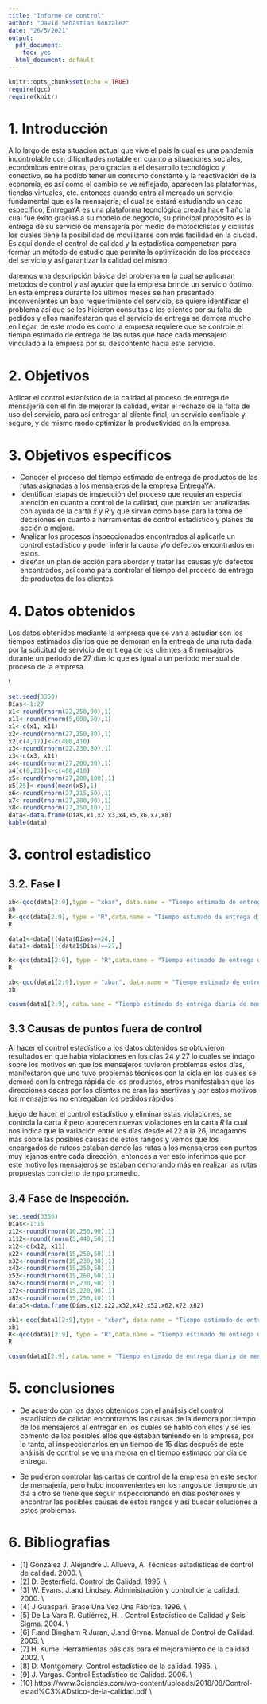 ```yaml
---
title: "Informe de control"
author: "David Sebastian Gonzalez"
date: "26/5/2021"
output:
  pdf_document:
    toc: yes
  html_document: default
---
```


```r
knitr::opts_chunk$set(echo = TRUE)
require(qcc)
require(knitr)

```

# 1. Introducción

A lo largo de esta situación actual que vive el país la cual es una pandemia incontrolable con dificultades notable en cuanto a situaciones sociales, económicas entre otras, pero gracias a el desarrollo tecnológico y conectivo, se ha podido tener un consumo constante y la reactivación de la economía, es así como el cambio se ve reflejado, aparecen las plataformas, tiendas virtuales, etc. entonces cuando entra al mercado un servicio fundamental que es la mensajería; el cual se estará estudiando un caso específico, EntregaYA es una plataforma tecnológica creada hace 1 año la cual fue éxito gracias a su modelo de negocio, su principal propósito es la entrega de su servicio de mensajería por medio de motociclistas y ciclistas los cuales tiene la posibilidad de movilizarse con más facilidad en la ciudad. Es aquí donde el control de calidad y la estadística compenetran para formar un método de estudio que permita la optimización de los procesos del servicio y así garantizar la calidad del mismo.

daremos una descripción básica del problema en la cual se aplicaran metodos de control y así ayudar que la empresa brinde un servicio óptimo. En esta empresa durante los últimos meses se han presentado inconvenientes un bajo requerimiento del servicio, se quiere identificar el problema así que se les hicieron consultas a los clientes por su falta de pedidos y ellos manifestaron que el servicio de entrega se demora mucho en llegar, de este modo es como la empresa requiere que se controle el tiempo estimado de entrega de las rutas que hace cada mensajero vinculado a la empresa por su descontento hacia este servicio.



# 2. Objetivos

Aplicar el control estadístico de la calidad al proceso de entrega de mensajería con el fin de mejorar la calidad, evitar el rechazo de la falta de uso del servicio, para así entregar al cliente final, un servicio confiable y seguro, y de mismo modo optimizar la productividad en la empresa.


# 3. Objetivos específicos

- Conocer el proceso del tiempo estimado de entrega de productos de las rutas asignadas a los mensajeros de la empresa EntregaYA.
- Identificar etapas de inspección del proceso que requieran especial atención en cuanto a control de la calidad, que puedan ser analizadas con ayuda de la carta $\bar{x}$ y $R$ y que sirvan como base para la toma de decisiones en cuanto a herramientas de control estadístico y planes de acción o mejora.
- Analizar los procesos inspeccionados encontrados al aplicarle un control estadístico y poder inferir la causa y/o defectos encontrados en estos. 
- diseñar un plan de acción para abordar y tratar las causas y/o defectos encontrados, así como para controlar el tiempo del proceso de entrega de productos de los clientes.


# 4. Datos obtenidos

Los datos obtenidos mediante la empresa que se van a estudiar son los tiempos estimados diarios que se demoran en la entrega de una ruta dada por la solicitud de servicio de entrega de los clientes a 8 mensajeros durante un periodo de 27 días lo que es igual a un periodo mensual de proceso de la empresa.

\\

```r
set.seed(3350)
Días<-1:27
x1<-round(rnorm(22,250,90),1)
x11<-round(rnorm(5,600,50),1)
x1<-c(x1, x11)
x2<-round(rnorm(27,250,80),1)
x2[c(4,17)]<-c(400,410)
x3<-round(rnorm(22,230,80),1)
x3<-c(x3, x11)
x4<-round(rnorm(27,200,50),1)
x4[c(6,23)]<-c(400,410)
x5<-round(rnorm(27,200,100),1)
x5[25]<-round(mean(x5),1)
x6<-round(rnorm(27,215,50),1)
x7<-round(rnorm(27,200,90),1)
x8<-round(rnorm(27,250,10),1)
data<-data.frame(Días,x1,x2,x3,x4,x5,x6,x7,x8)
kable(data)
```

# 3. control estadistico

## 3.2. Fase I

```r
xb<-qcc(data[2:9],type = "xbar", data.name = "Tiempo estimado de entrega diaria de mensajero")
xb
R<-qcc(data[2:9], type = "R",data.name = "Tiempo estimado de entrega diaria de mensajero")
R
```

```r

data1<-data[!(data$Días)==24,]
data1<-data1[!(data1$Días)==27,]

R<-qcc(data1[2:9], type = "R",data.name = "Tiempo estimado de entrega diaria de mensajero")
R

```
```r
xb<-qcc(data1[2:9],type = "xbar", data.name = "Tiempo estimado de entrega diaria de mensajero")
xb
```


```r
cusum(data1[2:9], data.name = "Tiempo estimado de entrega diaria de mensajero")
```

## 3.3 Causas de puntos fuera de control

Al hacer el control estadístico a los datos obtenidos se obtuvieron resultados en que había violaciones en los días 24 y 27 lo cuales se indago sobre los motivos en que los mensajeros tuvieron problemas estos días, manifestaron que uno tuvo problemas técnicos con la cicla en los cuales se demoró con la entrega rápida de los productos, otros manifestaban que las direcciones dadas por los clientes no eran las asertivas y por estos motivos los mensajeros no entregaban los pedidos rápidos

luego de hacer el control estadístico y eliminar estas violaciones, se controla la carta $\bar{x}$ pero aparecen nuevas violaciones en la carta $R$ la cual nos indica que la variación entre los días desde el 22 a la 26, indagamos más sobre las posibles causas de estos rangos  y vemos que los encargados de ruteos estaban dando las rutas a los mensajeros con puntos muy lejanos entre cada dirección, entonces a ver esto inferimos que por este motivo los mensajeros se estaban demorando más en realizar las rutas propuestas con cierto tiempo promedio.

## 3.4 Fase de Inspección.

```r
set.seed(3356)
Días<-1:15
x12<-round(rnorm(10,250,90),1)
x112<-round(rnorm(5,440,50),1)
x12<-c(x12, x11)
x22<-round(rnorm(15,250,50),1)
x32<-round(rnorm(15,230,30),1)
x42<-round(rnorm(15,250,50),1)
x52<-round(rnorm(15,260,50),1)
x62<-round(rnorm(15,230,50),1)
x72<-round(rnorm(15,220,90),1)
x82<-round(rnorm(15,250,10),1)
data3<-data.frame(Días,x12,x22,x32,x42,x52,x62,x72,x82)

```

```r
xb1<-qcc(data1[2:9],type = "xbar", data.name = "Tiempo estimado de entrega diaria de mensajero",newdata = data3)
xb1
R<-qcc(data1[2:9], type = "R",data.name = "Tiempo estimado de entrega diaria de mensajero",newdata = data3)
R

cusum(data1[2:9], data.name = "Tiempo estimado de entrega diaria de mensajero",newdata = data3)
```



# 5. conclusiones

- De acuerdo con los datos obtenidos con el análisis del control estadístico de calidad encontramos las causas de la demora por tiempo de los mensajeros al entregar en los cuales se habló con ellos y se les comento de los posibles ellos que estaban teniendo en la empresa, por lo tanto, al inspeccionarlos en un tiempo de 15 días después de este análisis de control se ve una mejora en el tiempo estimado por día de entrega.

- Se pudieron controlar las cartas de control de la empresa en este sector de mensajería, pero hubo inconvenientes en los rangos de tiempo de un día a otro se tiene que seguir inspeccionando en días posteriores y encontrar las posibles causas de estos rangos y así buscar soluciones a estos problemas.


# 6. Bibliografias

- [1] González J. Alejandre J. Allueva, A. Técnicas estadísticas de control de calidad. 2000. \\
- [2] D. Besterfield. Control de Calidad. 1995. \\
- [3] W. Evans. J.and Lindsay. Administración y control de la calidad. 2000. \\
- [4] J Guaspari. Erase Una Vez Una Fábrica. 1996. \\
- [5] De La Vara R. Gutiérrez, H. . Control Estadístico de Calidad y Seis Sigma. 2004. \\
- [6] F.and Bingham R Juran, J.and Gryna. Manual de Control de Calidad. 2005. \\
- [7] H. Kume. Herramientas básicas para el mejoramiento de la calidad. 2002. \\
- [8] D. Montgomery. Control estadístico de la calidad. 1985. \\
- [9] J. Vargas. Control Estadístico de Calidad. 2006. \\
- [10] https://www.3ciencias.com/wp-content/uploads/2018/08/Control-estad%C3%ADstico-de-la-calidad.pdf \\

